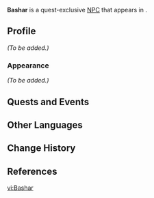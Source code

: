 {{Meta
|missing_NPC_profile  = yes
}}
{{Character Infobox
|type             = Quest NPC
|image            = NPC Bashar.png
|region           = Sumeru
|location         = Sumeru
|affiliation      = The Eremites
|title            = Dakan Al-Ahmar Member

|voiceEN          = [[imdb:nm10983602|Danny Kramer]]<ref name="Danny Kramer">Twitter: [https://twitter.com/DannyKramerVO/status/1630956740098285568 EN VA Self Announcement] ([https://web.archive.org/web/20230307173017/https://twitter.com/DannyKramerVO/status/1630956740098285568 Archived])</ref>
|voiceCN          = 
|voiceJP          = 
|dialoguereward   = 
}}
'''Bashar''' is a quest-exclusive [[NPC]] that appears in {{Quest|Lionsblood}}.

==Profile==
<!--Detailed story/lore information goes here.-->
''(To be added.)''

===Appearance===
<!--Keep appearance section short and concise. Limit to 2 paragraphs with 3-4 sentences each.-->
''(To be added.)''

==Quests and Events==
{{Quests and Events}}
<!--
==Idle Quotes==
{{Dialogue Start}}
: {{DIcon|Idle}} {{Tx}}
:: {{A|VO {{subst:PAGENAME}} 01.ogg}} "{{Tx}}"
{{Dialogue End}}

==Dialogue==
{{Dialogue Start}}
:'''{{subst:PAGENAME}}:''' 
:{{DIcon}}
{{Dialogue End}}
<!--
==Event Dialogue==
===Event Name===
{{Dialogue Start}}
:'''{{subst:PAGENAME}}:'''
{{Dialogue End}}

==Trivia==
* 
-->
==Other Languages==
{{Other Languages
|default_hidden = 1
|en      = Bashar
|zhs     = 巴沙尔
|zhs_rm  = Bāshā'ěr
|zht     = 巴沙爾
|zht_rm  = Bāshā'ěr
|ja      = バシャール
|ja_rm   = Bashaaru
|ko      = 바샤르
|es      = Bashar
|fr      = Bashar
|ru      = Башар
|th      = Bashar
|vi      = Bashar
|de      = Bashar
|id      = Bashar
|pt      = Bashar
|tr      = Bashar
|it      = Bashar
}}

==Change History==
{{Change History|3.5}}

==References==
{{Reflist}}

[[vi:Bashar]]